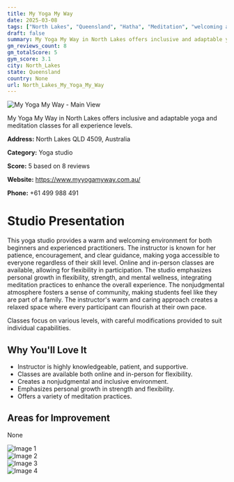```yaml
---
title: My Yoga My Way
date: 2025-03-08
tags: ["North Lakes", "Queensland", "Hatha", "Meditation", "welcoming atmosphere", "inclusive community", "North Lakes"]  
draft: false
summary: My Yoga My Way in North Lakes offers inclusive and adaptable yoga and meditation classes for all experience levels.
gm_reviews_count: 8
gm_totalScore: 5
gym_score: 3.1
city: North_Lakes
state: Queensland
country: None
url: North_Lakes_My_Yoga_My_Way
---
```


<div className="aspect-[16/9] relative my-8">
  <img 
    src="https://lh5.googleusercontent.com/p/AF1QipPvFXbtKErVXaQqqUjonMpXTqHLOYDQw8LH7hgM=w1920-h1080-k-no"
    alt="My Yoga My Way - Main View"
    className="object-cover absolute inset-0 w-full h-full rounded-lg"
  />
</div>

My Yoga My Way in North Lakes offers inclusive and adaptable yoga and meditation classes for all experience levels.

**Address:** North Lakes QLD 4509, Australia

**Category:** Yoga studio

**Score:** 5 based on 8 reviews

**Website:** https://www.myyogamyway.com.au/

**Phone:** +61 499 988 491

# Studio Presentation

This yoga studio provides a warm and welcoming environment for both beginners and experienced practitioners. The instructor is known for her patience, encouragement, and clear guidance, making yoga accessible to everyone regardless of their skill level. Online and in-person classes are available, allowing for flexibility in participation. The studio emphasizes personal growth in flexibility, strength, and mental wellness, integrating meditation practices to enhance the overall experience. The nonjudgmental atmosphere fosters a sense of community, making students feel like they are part of a family. The instructor's warm and caring approach creates a relaxed space where every participant can flourish at their own pace.

Classes focus on various levels, with careful modifications provided to suit individual capabilities.

## Why You'll Love It

- Instructor is highly knowledgeable, patient, and supportive.
- Classes are available both online and in-person for flexibility.
- Creates a nonjudgmental and inclusive environment.
- Emphasizes personal growth in strength and flexibility.
- Offers a variety of meditation practices.

## Areas for Improvement

None

<div className="grid grid-cols-1 xl:grid-cols-2 gap-4 my-8">
<div className="aspect-[4/3] relative"><img src="https://lh5.googleusercontent.com/p/AF1QipNQSngnCDp9KJWALLUtnsqA8ZCN4WGdGLXj2Rqj=w1920-h1080-k-no" alt="Image 1" className="object-cover absolute inset-0 w-full h-full rounded-lg" /></div>
<div className="aspect-[4/3] relative"><img src="https://lh5.googleusercontent.com/p/AF1QipPsim0Unx6o5scMaFPsrJW8oly2ZiiLH2i9wCD9=w1920-h1080-k-no" alt="Image 2" className="object-cover absolute inset-0 w-full h-full rounded-lg" /></div>
<div className="aspect-[4/3] relative"><img src="https://lh5.googleusercontent.com/p/AF1QipMWzPN8kir-HBB8kRf9Bi6AlOGd02hjh2DXoN3T=w1920-h1080-k-no" alt="Image 3" className="object-cover absolute inset-0 w-full h-full rounded-lg" /></div>
<div className="aspect-[4/3] relative"><img src="https://lh5.googleusercontent.com/p/AF1QipNdvvlA8EHuTHVL6cGrWIlvqxIGWURMNgWKej6d=w1920-h1080-k-no" alt="Image 4" className="object-cover absolute inset-0 w-full h-full rounded-lg" /></div>
</div>